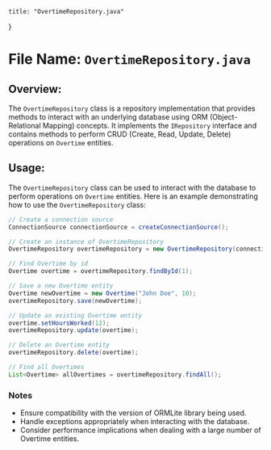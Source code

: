 
    title: "OvertimeRepository.java"
}


# File Name: `OvertimeRepository.java`

## Overview:
The `OvertimeRepository` class is a repository implementation that provides methods to interact with an underlying database using ORM (Object-Relational Mapping) concepts. It implements the `IRepository` interface and contains methods to perform CRUD (Create, Read, Update, Delete) operations on `Overtime` entities.

## Usage:
The `OvertimeRepository` class can be used to interact with the database to perform operations on `Overtime` entities. Here is an example demonstrating how to use the `OvertimeRepository` class:

```java
// Create a connection source
ConnectionSource connectionSource = createConnectionSource();

// Create an instance of OvertimeRepository
OvertimeRepository overtimeRepository = new OvertimeRepository(connectionSource);

// Find Overtime by id
Overtime overtime = overtimeRepository.findById(1);

// Save a new Overtime entity
Overtime newOvertime = new Overtime("John Doe", 10);
overtimeRepository.save(newOvertime);

// Update an existing Overtime entity
overtime.setHoursWorked(12);
overtimeRepository.update(overtime);

// Delete an Overtime entity
overtimeRepository.delete(overtime);

// Find all Overtimes
List<Overtime> allOvertimes = overtimeRepository.findAll();
```

### Notes
- Ensure compatibility with the version of ORMLite library being used.
- Handle exceptions appropriately when interacting with the database.
- Consider performance implications when dealing with a large number of Overtime entities.

